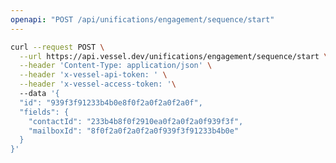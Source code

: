 ```yaml
---
openapi: "POST /api/unifications/engagement/sequence/start"
---
```


<RequestExample>

```bash Request
curl --request POST \
  --url https://api.vessel.dev/unifications/engagement/sequence/start \
  --header 'Content-Type: application/json' \
  --header 'x-vessel-api-token: ' \
  --header 'x-vessel-access-token: '\ 
  --data '{
  "id": "939f3f91233b4b0e8f0f2a0f2a0f2a0f",
  "fields": {
    "contactId": "233b4b8f0f2910ea0f2a0f2a0f939f3f",
    "mailboxId": "8f0f2a0f2a0f2a0f939f3f91233b4b0e"
  }
}'
```

</RequestExample>


      